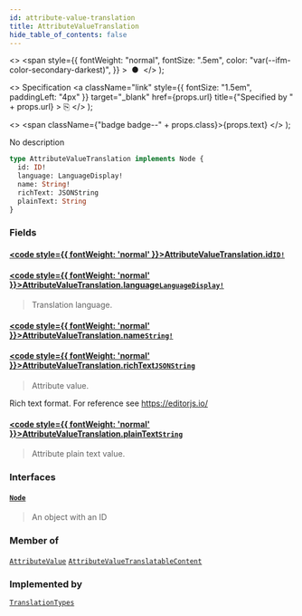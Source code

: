 ```yaml
---
id: attribute-value-translation
title: AttributeValueTranslation
hide_table_of_contents: false
---
```


  <>
    <span
      style={{
        fontWeight: "normal",
        fontSize: ".5em",
        color: "var(--ifm-color-secondary-darkest)",
      }}
    >
      &nbsp;●&nbsp;
    </span>
  </>
);

  <>
    Specification
    <a
      className="link"
      style={{ fontSize: "1.5em", paddingLeft: "4px" }}
      target="\_blank"
      href={props.url}
      title={"Specified by " + props.url}
    >
      ⎘
    </a>
  </>
);

  <>
    <span className={"badge badge--" + props.class}>{props.text}</span>
  </>
);

No description

```graphql
type AttributeValueTranslation implements Node {
  id: ID!
  language: LanguageDisplay!
  name: String!
  richText: JSONString
  plainText: String
}
```

### Fields

#### [<code style={{ fontWeight: 'normal' }}>AttributeValueTranslation.<b>id</b></code>](#)<Bullet />[`ID!`](../../../api-reference/miscellaneous/scalars/id) <Badge class="secondary" text="non-null"/> <Badge class="secondary" text="scalar"/>

>

#### [<code style={{ fontWeight: 'normal' }}>AttributeValueTranslation.<b>language</b></code>](#)<Bullet />[`LanguageDisplay!`](../../../api-reference/miscellaneous/objects/language-display) <Badge class="secondary" text="non-null"/> <Badge class="secondary" text="object"/>

> Translation language.

#### [<code style={{ fontWeight: 'normal' }}>AttributeValueTranslation.<b>name</b></code>](#)<Bullet />[`String!`](../../../api-reference/miscellaneous/scalars/string) <Badge class="secondary" text="non-null"/> <Badge class="secondary" text="scalar"/>

>

#### [<code style={{ fontWeight: 'normal' }}>AttributeValueTranslation.<b>richText</b></code>](#)<Bullet />[`JSONString`](../../../api-reference/miscellaneous/scalars/jsonstring) <Badge class="secondary" text="scalar"/>

> Attribute value.

Rich text format. For reference see https://editorjs.io/

>

#### [<code style={{ fontWeight: 'normal' }}>AttributeValueTranslation.<b>plainText</b></code>](#)<Bullet />[`String`](../../../api-reference/miscellaneous/scalars/string) <Badge class="secondary" text="scalar"/>

> Attribute plain text value.

### Interfaces

#### [`Node`](../../../api-reference/miscellaneous/interfaces/node) <Badge class="secondary" text="interface"/>

> An object with an ID

### Member of

[`AttributeValue`](../../../api-reference/attributes/objects/attribute-value) <Badge class="secondary" text="object"/><Bullet />[`AttributeValueTranslatableContent`](../../../api-reference/attributes/objects/attribute-value-translatable-content) <Badge class="secondary" text="object"/>

### Implemented by

[`TranslationTypes`](../../../api-reference/miscellaneous/unions/translation-types) <Badge class="secondary" text="union"/>
